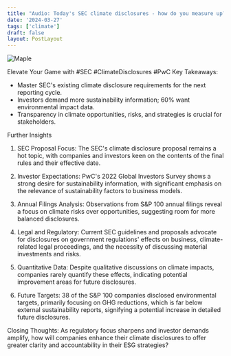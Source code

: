 ```yaml
---
title: "Audio: Today's SEC climate disclosures - how do you measure up?"
date: '2024-03-27'
tags: ['climate']
draft: false
layout: PostLayout
---
```


<div className="flex justify-center">
  <div className="my-1 w-full px-2 xl:my-1 xl:w-1/2 xl:px-2">
    <img src="https://willpolesa.pythonanywhere.com/static/podcast_thumbnails/recOXCs7RnG3BlqcSpodcast_thumbnail.jpg" alt="Maple" className="mx-auto h-58 w-auto" />
  </div>
</div>

Elevate Your Game with #SEC #ClimateDisclosures #PwC
Key Takeaways:
- Master SEC's existing climate disclosure requirements for the next reporting cycle.
- Investors demand more sustainability information; 60% want environmental impact data.
- Transparency in climate opportunities, risks, and strategies is crucial for stakeholders.

Further Insights
1. SEC Proposal Focus:
The SEC's climate disclosure proposal remains a hot topic, with companies and investors keen on the contents of the final rules and their effective date.

2. Investor Expectations:
PwC's 2022 Global Investors Survey shows a strong desire for sustainability information, with significant emphasis on the relevance of sustainability factors to business models.

3. Annual Filings Analysis:
Observations from S&P 100 annual filings reveal a focus on climate risks over opportunities, suggesting room for more balanced disclosures.

4. Legal and Regulatory:
Current SEC guidelines and proposals advocate for disclosures on government regulations' effects on business, climate-related legal proceedings, and the necessity of discussing material investments and risks.

5. Quantitative Data:
Despite qualitative discussions on climate impacts, companies rarely quantify these effects, indicating potential improvement areas for future disclosures.

6. Future Targets:
38 of the S&P 100 companies disclosed environmental targets, primarily focusing on GHG reductions, which is far below external sustainability reports, signifying a potential increase in detailed future disclosures.

Closing Thoughts:
As regulatory focus sharpens and investor demands amplify, how will companies enhance their climate disclosures to offer greater clarity and accountability in their ESG strategies?
